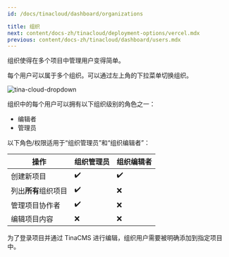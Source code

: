 ```yaml
---
id: /docs/tinacloud/dashboard/organizations

title: 组织
next: content/docs-zh/tinacloud/deployment-options/vercel.mdx
previous: content/docs-zh/tinacloud/dashboard/users.mdx
---
```


组织使得在多个项目中管理用户变得简单。

每个用户可以属于多个组织。可以通过左上角的下拉菜单切换组织。

![tina-cloud-dropdown](/img/docs/tinacloud/orgs.png)

组织中的每个用户可以拥有以下组织级别的角色之一：

- 编辑者
- 管理员

以下角色/权限适用于“组织管理员”和“组织编辑者”：

| 操作                              | 组织管理员 | 组织编辑者 |
| --------------------------------- | ---------- | ---------- |
| 创建新项目                        | ✔️         | ✔️         |
| 列出**所有**组织项目              | ✔️         | ❌         |
| 管理项目协作者                    | ✔️         | ❌         |
| 编辑项目内容                      | ❌         | ❌         |

为了登录项目并通过 TinaCMS 进行编辑，组织用户需要被明确添加到指定项目中。